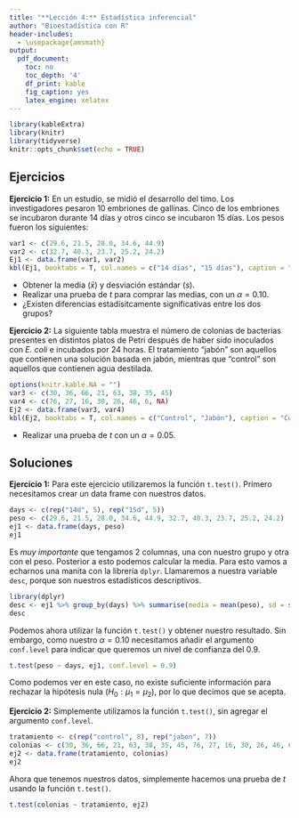```yaml
---
title: "**Lección 4:** Estadística inferencial"
author: "Bioestadística con R"
header-includes:
  - \usepackage{amsmath}
output:
  pdf_document:
    toc: no
    toc_depth: '4'
    df_print: kable
    fig_caption: yes
    latex_engine: xelatex
---
```


```r
library(kableExtra)
library(knitr)
library(tidyverse)
knitr::opts_chunk$set(echo = TRUE)
```
## Ejercicios

**Ejercicio 1:** En un estudio, se midió el desarrollo del timo. Los investigadores pesaron 10 embriones de gallinas. Cinco de los embriones se incubaron durante 14 días y otros cinco se incubaron 15 días. Los pesos fueron los siguientes:

```r
var1 <- c(29.6, 21.5, 28.0, 34.6, 44.9)
var2 <- c(32.7, 40.3, 23.7, 25.2, 24.2)
Ej1 <- data.frame(var1, var2)
kbl(Ej1, booktabs = T, col.names = c("14 días", "15 días"), caption = "Pesos de las gallinas (en g)") %>% kable_styling(latex_options = c("hold_position"))
```

* Obtener la media ($\bar{x}$) y desviación estándar ($s$).
* Realizar una prueba de $t$ para comprar las medias, con un $\alpha = 0.10$.
* ¿Existen diferencias estadísitcamente significativas entre los dos grupos?

**Ejercicio 2:** La siguiente tabla muestra el número de colonias de bacterias presentes en distintos platos de Petri después de haber sido inoculados con *E. coli* e incubados por 24 horas. El tratamiento "jabón" son aquellos que contienen una solución basada en jabón, mientras que "control" son aquellos que contienen agua destilada.

```r
options(knitr.kable.NA = "")
var3 <- c(30, 36, 66, 21, 63, 38, 35, 45)
var4 <- c(76, 27, 16, 30, 26, 46, 6, NA)
Ej2 <- data.frame(var3, var4)
kbl(Ej2, booktabs = T, col.names = c("Control", "Jabón"), caption = "Colonias de E. coli") %>% kable_styling(latex_options = c("hold_position"))
```
 
* Realizar una prueba de $t$ con un $\alpha = 0.05$.

## Soluciones

**Ejercicio 1:** Para este ejercicio utilizaremos la función `t.test()`. Primero necesitamos crear un data frame con nuestros datos.

```r
days <- c(rep("14d", 5), rep("15d", 5))
peso <- c(29.6, 21.5, 28.0, 34.6, 44.9, 32.7, 40.3, 23.7, 25.2, 24.2)
ej1 <- data.frame(days, peso)
ej1
```

Es *muy importante* que tengamos 2 columnas, una con nuestro grupo y otra con el peso. Posterior a esto podemos calcular la media. Para esto vamos a echarnos una manita con la librería `dplyr`. Llamaremos a nuestra variable `desc`, porque son nuestros estadísticos descriptivos.

```r
library(dplyr)
desc <- ej1 %>% group_by(days) %>% summarise(media = mean(peso), sd = sd(peso))
desc
```

Podemos ahora utilizar la función `t.test()` y obtener nuestro resultado. Sin embargo, como nuestro $\alpha = 0.10$ necesitamos añadir el argumento `conf.level` para indicar que queremos un nivel de confianza del 0.9.
```r
t.test(peso ~ days, ej1, conf.level = 0.9)
```

Como podemos ver en este caso, no existe suficiente información para rechazar la hipótesis nula ($H_0:\mu_1 = \mu_2$), por lo que decimos que se acepta.

**Ejercicio 2:** Simplemente utilizamos la función `t.test()`, sin agregar el argumento `conf.level`.

```r
tratamiento <- c(rep("control", 8), rep("jabon", 7))
colonias <- c(30, 36, 66, 21, 63, 38, 35, 45, 76, 27, 16, 30, 26, 46, 6)
ej2 <- data.frame(tratamiento, colonias)
ej2
```

Ahora que tenemos nuestros datos, simplemente hacemos una prueba de $t$ usando la función `t.test()`.
```r
t.test(colonias ~ tratamiento, ej2)
```